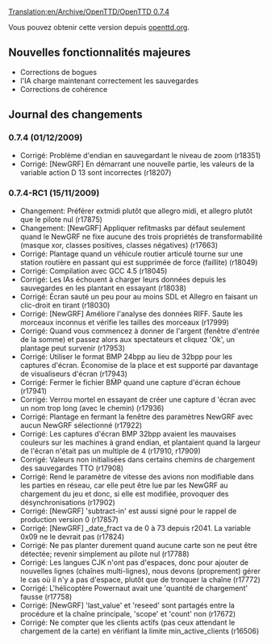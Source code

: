[[Translation:en/Archive/OpenTTD/OpenTTD 0.7.4]]


{{fr/Livraison|prec=OpenTTD 0.7.3|suiv=OpenTTD 0.7.5|date=01/12/2009}}

Vous pouvez obtenir cette version depuis [http://www.openttd.org/download-stable openttd.org].

==Nouvelles fonctionnalités majeures==

*Corrections de bogues
*l'IA charge maintenant correctement les sauvegardes
*Corrections de cohérence

==Journal des changements==

===0.7.4 (01/12/2009)===
* Corrigé: Problème d'endian en sauvegardant le niveau de zoom {{en/Flyspray|3333}} (r18351)
* Corrigé: [NewGRF] En démarrant une nouvelle partie, les valeurs de la variable action D 13 sont incorrectes {{en/Flyspray|3324}} (r18207)


===0.7.4-RC1 (15/11/2009)===
* Changement: Préférer extmidi plutôt que allegro midi, et allegro plutôt que le pilote nul {{en/Flyspray|3272}} (r17875)
* Changement: [NewGRF] Appliquer refitmasks par défaut seulement quand le NewGRF ne fixe aucune des trois propriétés de transformabilité (masque xor, classes positives, classes négatives) (r17663)
* Corrigé: Plantage quand un véhicule routier articulé tourne sur une station routière en passant qui est supprimée de force (faillite) {{en/Flyspray|3310}} (r18049)
* Corrigé: Compilation avec GCC 4.5 (r18045)
* Corrigé: Les IAs échouent à charger leurs données depuis les sauvegardes en les plantant en essayant {{en/Flyspray|3290}} (r18038)
* Corrigé: Écran sauté un peu pour au moins SDL et Allegro en faisant un clic-droit en tirant (r18030)
* Corrigé: [NewGRF] Améliore l'analyse des données RIFF. Saute les morceaux inconnus et  vérifie les tailles des morceaux (r17999)
* Corrigé: Quand vous commencez à donner de l'argent (fenêtre d'entrée de la somme) et passez alors aux spectateurs et cliquez 'Ok', un plantage peut survenir (r17953)
* Corrigé: Utiliser le format BMP 24bpp au lieu de 32bpp pour les captures d'écran. Économise de la place et est supporté par davantage de visualiseurs d'écran (r17943)
* Corrigé: Fermer le fichier BM̈P quand une capture d'écran échoue (r17941)
* Corrigé: Verrou mortel en essayant de créer une capture d 'écran avec un nom trop long (avec le chemin) (r17936)
* Corrigé: Plantage en fermant la fenêtre des paramètres NewGRF avec aucun NewGRF sélectionné {{en/Flyspray|3291}} (r17922)
* Corrigé: Les captures d'écran BMP 32bpp avaient les mauvaises couleurs sur les machines à grand endian, et plantaient quand la largeur de l'écran n'était pas un multiple de 4 (r17910, r17909)
* Corrigé: Valeurs non initialisées dans certains chemins de chargement des sauvegardes TTO {{en/Flyspray|3288}} (r17908)
* Corrigé: Rend le paramètre de vitesse des avions non modifiable dans les parties en réseau, car elle peut être lue par les NewGRF au chargement du jeu et donc, si elle est modifiée, provoquer des désynchronisations (r17902)
* Corrigé: [NewGRF] 'subtract-in' est aussi signé pour le rappel de production version 0 (r17857)
* Corrigé: [NewGRF] _date_fract va de 0 à 73 depuis r2041. La variable 0x09 ne le devrait pas (r17824)
* Corrigé: Ne pas planter durement quand aucune carte son ne peut être détectée; revenir simplement au pilote nul {{en/Flyspray|3268}} (r17788)
* Corrigé: Les langues CJK n'ont pas d'espaces, donc pour ajouter de nouvelles lignes (chaînes multi-lignes), nous devons (proprement) gérer le cas où il n'y a pas d'espace, plutôt que de tronquer la chaîne {{en/Flyspray|3264}} (r17772)
* Corrigé: L'hélicoptère Powernaut avait une 'quantité de chargement' fausse (r17758)
* Corrigé: [NewGRF] 'last_value' et 'reseed' sont partagés entre la procédure et la chaîne principale, 'scope' et 'count' non (r17672)
* Corrigé: Ne compter que les clients actifs (pas ceux attendant le chargement de la carte) en vérifiant la limite min_active_clients (r16506)
